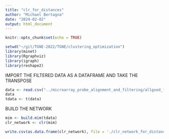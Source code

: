 ```yaml
---
title: "clr_for_distances"
author: "Michael Bertagna"
date: "2024-02-02"
output: html_document
---
```


```r
knitr::opts_chunk$set(echo = TRUE)
```

```r
setwd("~/git/TGNE-2022/TGNE/clustering_optimization")
library(minet)
library(Rgraphviz)
library(igraph)
library(reshape2)
```

IMPORT THE FILTERED DATA AS A DATAFRAME AND TAKE THE TRANSPOSE

```r
data <- read.csv("../microarray_probe_alignment_and_filtering/allgood_filt_agg_tidy_2021aligned_qc_rma_expression_full.csv", header = TRUE, row.names = 1)
data
tdata <- t(data)
```

BUILD THE NETWORK

```r
mim <- build.mim(tdata)
clr_network <- clr(mim)
```

```r
write.csv(as.data.frame(clr_network), file = './clr_network_for_distances.csv', row.names = TRUE)
```
